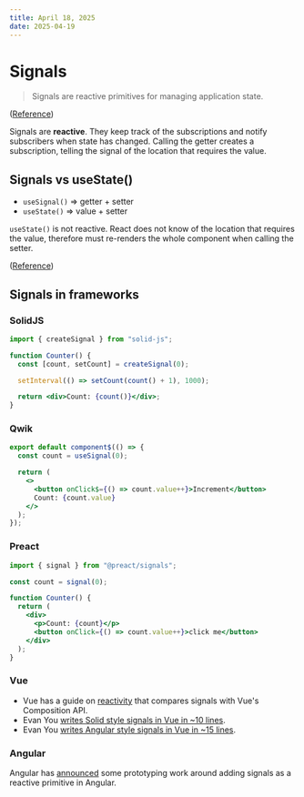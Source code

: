 ```yaml
---
title: April 18, 2025
date: 2025-04-19
---
```


# Signals

> Signals are reactive primitives for managing application state.

([Reference](https://preactjs.com/guide/v10/signals/))

Signals are **reactive**. They keep track of the subscriptions and notify subscribers when state has changed. Calling the getter creates a subscription, telling the signal of the location that requires the value.

## Signals vs useState()

- `useSignal()` => getter + setter
- `useState()` => value + setter

`useState()` is not reactive. React does not know of the location that requires the value, therefore must re-renders the whole component when calling the setter.

([Reference](https://www.builder.io/blog/usesignal-is-the-future-of-web-frameworks))

## Signals in frameworks

### SolidJS

```jsx
import { createSignal } from "solid-js";

function Counter() {
  const [count, setCount] = createSignal(0);

  setInterval(() => setCount(count() + 1), 1000);

  return <div>Count: {count()}</div>;
}
```

### Qwik

```jsx
export default component$(() => {
  const count = useSignal(0);

  return (
    <>
      <button onClick$={() => count.value++}>Increment</button>
      Count: {count.value}
    </>
  );
});
```

### Preact

```jsx
import { signal } from "@preact/signals";

const count = signal(0);

function Counter() {
  return (
    <div>
      <p>Count: {count}</p>
      <button onClick={() => count.value++}>click me</button>
    </div>
  );
}
```

### Vue

- Vue has a guide on [reactivity](https://vuejs.org/guide/extras/reactivity-in-depth.html#connection-to-signals) that compares signals with Vue's Composition API.
- Evan You [writes Solid style signals in Vue in ~10 lines](https://twitter.com/youyuxi/status/1618181618069573633).
- Evan You [writes Angular style signals in Vue in ~15 lines](https://twitter.com/youyuxi/status/1628214809631293440).

### Angular
 
Angular has [announced](https://github.com/angular/angular/discussions/49090) some prototyping work around adding signals as a reactive primitive in Angular.
